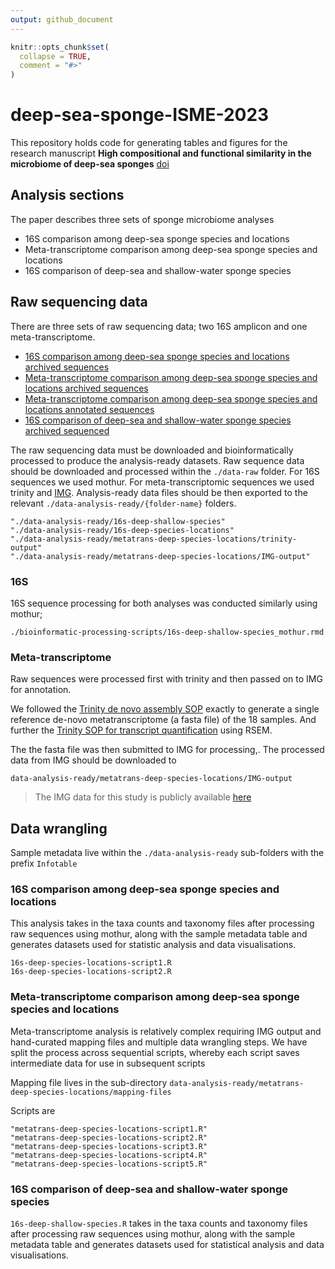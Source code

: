 ```yaml
---
output: github_document
---
```


<!-- README.md is generated from README.Rmd. Please edit that file -->

```r
knitr::opts_chunk$set(
  collapse = TRUE,
  comment = "#>"
)
```

# deep-sea-sponge-ISME-2023

<!-- badges: start -->
<!-- badges: end -->

This repository holds code for generating tables and figures for the research
manuscript **High compositional and functional similarity in the microbiome of deep-sea sponges** [doi](doi-to-go-here)

## Analysis sections

The paper describes three sets of sponge microbiome analyses

 - 16S comparison among deep-sea sponge species and locations
 - Meta-transcriptome comparison among deep-sea sponge species and locations
 - 16S comparison of deep-sea and shallow-water sponge species

## Raw sequencing data

There are three sets of raw sequencing data; two 16S amplicon and one meta-transcriptome.

 - [16S comparison among deep-sea sponge species and locations archived sequences](https://www.ncbi.nlm.nih.gov/sra/?term=PRJNA988918)
 - [Meta-transcriptome comparison among deep-sea sponge species and locations archived sequences](https://www.ncbi.nlm.nih.gov/sra/?term=PRJNA988918)
 - [Meta-transcriptome comparison among deep-sea sponge species and locations annotated sequences](https://img.jgi.doe.gov/cgi-bin/m/main.cgi?section=TaxonDetail&page=taxonDetail&taxon_oid=3300042672)
 - [16S comparison of deep-sea and shallow-water sponge species archived sequenced](https://www.ncbi.nlm.nih.gov/sra/?term=PRJNA988918)
 
The raw sequencing data must be downloaded and bioinformatically processed to
produce the analysis-ready datasets. Raw sequence data should be downloaded and 
processed within the `./data-raw` folder. For 16S sequences we used mothur. For
meta-transcriptomic sequences we used trinity and [IMG](https://img.jgi.doe.gov/). 
Analysis-ready data files should be then  exported to the relevant `./data-analysis-ready/{folder-name}` 
folders.

```
"./data-analysis-ready/16s-deep-shallow-species"                   
"./data-analysis-ready/16s-deep-species-locations"                 
"./data-analysis-ready/metatrans-deep-species-locations/trinity-output" 
"./data-analysis-ready/metatrans-deep-species-locations/IMG-output"
```

### 16S

16S sequence processing for both analyses was conducted similarly using mothur;

```
./bioinformatic-processing-scripts/16s-deep-shallow-species_mothur.rmd
```

### Meta-transcriptome

Raw sequences were processed first with trinity and then passed on to IMG for annotation.

We followed the [Trinity de novo assembly SOP](https://github.com/trinityrnaseq/trinityrnaseq/wiki) exactly to generate a single reference de-novo metatranscriptome (a fasta file) of the 18 samples. And further the [Trinity SOP for transcript quantification](https://github.com/trinityrnaseq/trinityrnaseq/wiki/Trinity-Transcript-Quantification) using RSEM. 

The the fasta file was then submitted to IMG for processing,. The processed data from IMG should be downloaded to 

```
data-analysis-ready/metatrans-deep-species-locations/IMG-output
```

> The IMG data for this study is publicly available [here](https://img.jgi.doe.gov/cgi-bin/m/main.cgi?section=TaxonDetail&page=taxonDetail&taxon_oid=3300042672)

## Data wrangling

Sample metadata live within the `./data-analysis-ready` sub-folders with the
prefix `Infotable`

### 16S comparison among deep-sea sponge species and locations

This analysis takes in the taxa counts and taxonomy files after
processing raw sequences using mothur, along with the sample metadata table and
generates datasets used for statistic analysis and data visualisations.

```
16s-deep-species-locations-script1.R
16s-deep-species-locations-script2.R
```

### Meta-transcriptome comparison among deep-sea sponge species and locations

Meta-transcriptome analysis is relatively complex requiring IMG output and hand-curated mapping
files and multiple data wrangling steps. We have split the process across sequential scripts,
whereby each script saves intermediate data for use in subsequent scripts

Mapping file lives in the sub-directory `data-analysis-ready/metatrans-deep-species-locations/mapping-files`

Scripts are

```
"metatrans-deep-species-locations-script1.R"
"metatrans-deep-species-locations-script2.R"
"metatrans-deep-species-locations-script3.R"
"metatrans-deep-species-locations-script4.R"
"metatrans-deep-species-locations-script5.R"
```

### 16S comparison of deep-sea and shallow-water sponge species

`16s-deep-shallow-species.R` takes in the taxa counts and taxonomy files after
processing raw sequences using mothur, along with the sample metadata table and
generates datasets used for statistical analysis and data visualisations.



